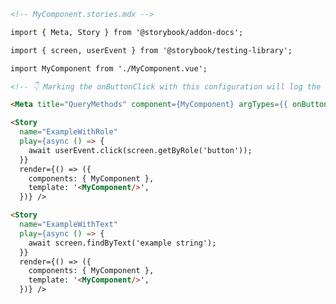 ```md
<!-- MyComponent.stories.mdx -->

import { Meta, Story } from '@storybook/addon-docs';

import { screen, userEvent } from '@storybook/testing-library';

import MyComponent from './MyComponent.vue';

<!-- 👇 Marking the onButtonClick with this configuration will log the event in the Actions panel -->

<Meta title="QueryMethods" component={MyComponent} argTypes={{ onButtonClick: { action: true }}/>

<Story 
  name="ExampleWithRole"
  play={async () => {
    await userEvent.click(screen.getByRole('button'));
  }}
  render={() => ({
    components: { MyComponent },
    template: '<MyComponent/>',
  })} />

<Story 
  name="ExampleWithText" 
  play={async () => {
    await screen.findByText('example string');
  }}
  render={() => ({
    components: { MyComponent },
    template: '<MyComponent/>',
  })} />
```
